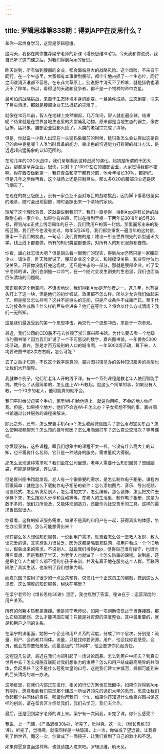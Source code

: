 ```yaml
---
---
---
```

title: 罗辑思维第838期：得到APP在反思什么？
---

和你一起终身学习，这里是罗辑思维。

这两天，我都在向你推荐梁宁老师的新课《增长思维30讲》。今天我和你说说，我自己听了这门课之后，对我们得到App的反思。

昨天说到，所有做到腰部的企业，都会面临巨大的战略风险。这个风险，不来自于同行。在一个生态里，大家都有本事做到腰部，都牢牢地占据了一个生态位，同行之间谁消灭谁都不容易。在东非大草原上，别说野牛消灭不了羚羊，就是猎豹也消灭不了羚羊。所以，看得见的天敌和竞争者，都不是一个物种的命中克星。

最可怕的战略挑战，来自于生态环境本身的剧变。一旦条件成熟，生态剧变，引来了巨头清场，那就是腰部企业无法抵抗的灾难了。

就像在10万年前，智人在地球上突然崛起，几万年间，智人就走遍全球。结果呢？结果就是在世界各地生态里的大型哺乳动物，原来都是当地生态的霸主，像古巨蜥，猛犸象，腰部企业就都灭绝了。人类的老祖宗完成了清场。

但是，你就说一小群人出现在一头猛犸象面前的时候，猛犸象怎么会认得出这是自己的命中克星呢？人类当时具备的能力，靠出色的沟通能力打群架的战斗方法，是远远超出猛犸象的认知范围的。

在前几年的O2O大战中，我们亲眼看到这种战局的演化。起初是所谓的千团大战，那都是草莽企业。很快，只剩下了100个左右的腰部企业，大家觉得我都不错啊。你在西安做到第一，我在青岛和济宁都有分部，他今年增长30%，都挺好。但是几年之后你再看，这个战场上还是只剩巨头，那么多O2O的腰部企业还是灰飞烟灭了。

在现在的商业版图上，没有一家企业不面对艰巨的战略挑战，因为脚下看着很坚实的地基，随时会出现裂缝，随时会蹦出来一个清场的家伙。

理解了这个理论背景，这就要说到我们了。我们一直觉得，得到App是有长远的战略耐心的一家企业。如果你有兴趣，可以在得到里搜一下两年前2018年的5月26号，得到App正式上线两周年的日子，我们致用户的第一封信。那里面写出来的秘密蓝图，我们至今也没有变过。每年5月26号，我们都会重发一遍当年的这封信，重申一下我们的初衷。一句话：我们要做的是：建设一所全世界领先的新型通识大学。线上线下都要做，所有的知识类型都要做，对所有人的知识服务都要做。

你看，雄心壮志很大吧？但是回头看一眼我们的现实，得到App仍然只是一家腰部企业。请注意，昨天我就说了，腰部企业这个定义，和规模没关系，和业界地位也没关系。只要你没能打完这场仗，还只是生态的一部分，那就是腰部企业。听了梁宁老师的课，我们也倒抽一口凉气，在一个随时会发生剧变的生态里，我们也面临巨头清场的问题啊。

知识服务这个新空间，不谦虚地说，我们得到App是开创者之一。这几年，也有巨头盯上了这一块，但是他们的初步尝试，效果都不怎么样。所以才允许我们做起来了。但是那又怎么样呢？这并不是巨头的无能，只是产业条件不成熟而已。至于什么时候条件成熟？什么样的巨头会进来？他们在等什么？将会以什么方式清场？我们一无所知。

这是我们最近受到的第一个思想冲击。再交代一个思想冲击，来自于一次参观。

最近，我们公司的CEO脱不花去参观了浙江嘉兴图书馆。为什么要去看一个地级市的图书馆？因为我们听说了一个不可思议的数字，嘉兴图书馆，一年要办5000场活动。嘉兴，那是才百万级别的人口的城市啊，一年5000场活动，算下来，人均要进图书馆2次左右啊，怎么可能？

去了之后才知道，不仅这个数字是真的，嘉兴图书馆举办的各种知识服务的类型也让我们大开眼界。

我就举个例子，他们给老年人开的线下课。有一个系列课程是教老年人使用智能手机。教什么？从最简单的，怎么连上Wi-Fi教起。就这么个简单的事，如果没有人教，一个70岁的老人，他可能真的就不会。

我们平时给父母买个手机，家里Wi-Fi给他连上，就说你用吧，不会的地方你问我。但是，如果换个地方，他们不会连Wi-Fi怎么办？子女都想不到的事，嘉兴图书馆通过公共服务的课程来解决。

除此之外，还有，怎么安装手机App？怎么收藏微信图片？怎么用淘宝买东西？怎么使用视频聊天？怎么预约挂号就医？怎么用滴滴打车？怎么查公交班次？等等课程。

你发现没有，这些课程，跟我们想象中的课程不太一样。它没有什么高大上的认知，也不需要什么名师，它只是一种贴身的服务。需求量就大得很。

那怎么发现这种需求呢？我们坐在公司里想，老年人需要什么知识服务？想破脑袋，可能是健康课，养生课。

但是嘉兴图书馆就发现，老人有一个很重要的需求，是怎么制作电子相册。课程内容很简单：就是怎么下载制作电子相册的软件：怎么添加图片、音乐、导出视频、设置格式、怎么转发给别人，怎么增加文字，怎么编辑，怎么装饰，怎么把文件去保存下来，怎么跟别人分享和互动等等。在老人的生活里，制作电子相册，这是为数不多的，他们力所能及，又能体现创造力，还能作为社交货币的工具。这样的需求当然就很大。

你看看，这样的知识服务需求，如果不是真的和用户在一起，获得真实的体感，坐在办公室里想，怎么可能想得出来？

现在那么多人想做知识服务，一说到用户需求，就想着怎么做一堂教人发财，教人谈恋爱的课，其实想象力很贫乏。因为这都是隔着互联网，把用户看成一个个ID地址，假象出来的需求。不说别人，就说我们得到App，觉得自己很有操守，也很为用户着想，但是我翻了半天，为老年人也就做了一个怎么防骗的课程。说到底，还是把老年人当成什么都不懂的小孩子来训，并没有真正地在服务这个人群。互联网隔绝了真实生活，也限制了我们想象力啊。

而嘉兴图书馆用了很少的一点公共预算，仅仅几十个正式员工的编制，做到这么大规模，这么深度的知识服务，秘诀在哪里？

在梁宁老师的《增长思维30讲》里面，我也找到了答案。秘诀在于：运营深度的用户关系。

所有的创新本质都是连接。但是梁宁老师说，如果一项创新仅仅止于当连接器，那么它极其脆弱。怎么才能巩固它呢？只能是对资源的深度整合。其中最重要的，就是和用户之间的关系。

在梁宁的课里面，她把一个企业和用户关系的深度，分成了四个层次，分别是：流量、用户、会员和共同体。流量，只是找你要资源。用户，他会找你要感受。会员，他会找你要归属感。而最高级的“共同体”，他会要求你负起责任。

这短短几句话，最近在我们内部引起了一场讨论风暴。怎么到用户中间去？到真实世界中去？怎么摆脱互联网对我们想象力的束缚？怎么和用户结成最高境界的共同体，负起责任？这不是什么冠冕堂皇的口号，这是我们建立护城河，抵御可能到来的巨头清场的唯一办法。

这场反思，在我们内部正在进行，相关的行动方案也在酝酿中。如果你对得到App有期许，愿意看到我们实现那个建成一所世界领先的通识大学的愿景，愿意让我们负起那个共同体的责任，那请你帮我们一个忙，如果你还知道什么像嘉兴图书馆这样的创新，请在留言区介绍给我们，我们去学习，我们去合作。

最后，还是回到梁宁老师的课上来。梁宁有一次问我，听完了课，你什么感受？

我说，上一门课，《产品思维30讲》，听完了，觉得爽。这一次，《增长思维30讲》，听完了，觉得痛。就像同样是一块玻璃，上一次，你做成了望远镜，让我看到了新世界。而这一次，你做成了一面镜子，让我们看到了自己的渺小和不足。

如果你愿意直面这种痛，也就请加入进来吧。罗辑思维，明天见。

